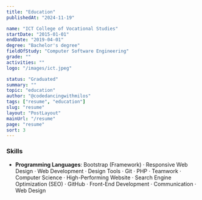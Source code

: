 ```yaml
---
title: "Education"
publishedAt: "2024-11-19"

name: "ICT College of Vocational Studies"
startDate: "2015-01-01"
endDate: "2019-04-01"
degree: "Bachelor's degree"
fieldOfStudy: "Computer Software Engineering"
grade: ""
activities: ""
logo: "/images/ict.jpeg"

status: "Graduated"
summary: ""
topic: "education"
author: "@codedancingwithmilos"
tags: ["resume", "education"]
slug: "resume"
layout: "PostLayout"
mainUrl: "/resume"
page: "resume"
sort: 3
---
```


### Skills

- **Programming Languages**: Bootstrap (Framework) · Responsive Web Design · Web Development · Design Tools · Git · PHP · Teamwork · Computer Science · High-Performing Website · Search Engine Optimization (SEO) · GitHub · Front-End Development · Communication · Web Design